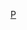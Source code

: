 {{Userbox
  |id=[[File:Pi-CM.svg|16px]]
  |id-c=#77E0E8
  |info=這個用戶能背誦[[圓周率]]小數點後{{{1}}}位。
  |info-c=#D0F8FF 
  |info-s=9
  |border-c=#77E0E8
}}<includeonly>[[Category:背誦圓周率的維基人|{{PAGENAME}}]]</includeonly>
<noinclude>[[Category:數學愛好者模板|P]]</noinclude>